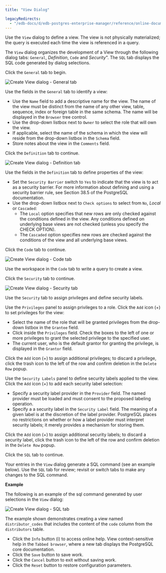 ```yaml
---
title: "View Dialog"

legacyRedirects:
  - "/edb-docs/d/edb-postgres-enterprise-manager/reference/online-documentation/8.0/view_dialog.html"
---
```


<div id="view_dialog" class="registered_link"></div>

Use the `View` dialog to define a view. The view is not physically materialized; the query is executed each time the view is referenced in a query.

The `View` dialog organizes the development of a View through the following dialog tabs: `General`, *Definition*, `Code` and *Security*". The `SQL` tab displays the SQL code generated by dialog selections.

Click the `General` tab to begin.

![Create View dialog - General tab](../../images/view_general.png)

Use the fields in the `General` tab to identify a view:

-   Use the `Name` field to add a descriptive name for the view. The name of the view must be distinct from the name of any other view, table, sequence, index or foreign table in the same schema. The name will be displayed in the `Browser` tree control.
-   Use the drop-down listbox next to `Owner` to select the role that will own the view.
-   If applicable, select the name of the schema in which the view will reside from the drop-down listbox in the `Schema` field.
-   Store notes about the view in the `Comments` field.

Click the `Definition` tab to continue.

![Create View dialog - Definition tab](../../images/view_definition.png)

Use the fields in the `Definition` tab to define properties of the view:

-   Set the `Security Barrier` switch to `Yes` to indicate that the view is to act as a security barrier. For more information about defining and using a security barrier rule, see Section 38.5 of the PostgreSQL documentation.
-   Use the drop-down listbox next to `Check options` to select from `No`, *Local* or `Cascaded`:
    -   The `Local` option specifies that new rows are only checked against the conditions defined in the view. Any conditions defined on underlying base views are not checked (unless you specify the CHECK OPTION).
    -   The `Cascaded` option specifies new rows are checked against the conditions of the view and all underlying base views.

Click the `Code` tab to continue.

![Create View dialog - Code tab](../../images/view_code.png)

Use the workspace in the `Code` tab to write a query to create a view.

Click the `Security` tab to continue.

![Create View dialog - Security tab](../../images/view_security.png)

Use the `Security` tab to assign privileges and define security labels.

Use the `Privileges` panel to assign privileges to a role. Click the `Add` icon (+) to set privileges for the view:

-   Select the name of the role that will be granted privileges from the drop-down listbox in the `Grantee` field.
-   Click inside the `Privileges` field. Check the boxes to the left of one or more privileges to grant the selected privilege to the specified user.
-   The current user, who is the default grantor for granting the privilege, is displayed in the `Grantor` field.

Click the `Add` icon (+) to assign additional privileges; to discard a privilege, click the trash icon to the left of the row and confirm deletion in the `Delete Row` popup.

Use the `Security Labels` panel to define security labels applied to the view. Click the `Add` icon (+) to add each security label selection:

-   Specify a security label provider in the `Provider` field. The named provider must be loaded and must consent to the proposed labeling operation.
-   Specify a a security label in the `Security Label` field. The meaning of a given label is at the discretion of the label provider. PostgreSQL places no restrictions on whether or how a label provider must interpret security labels; it merely provides a mechanism for storing them.

Click the `Add` icon (+) to assign additional security labels; to discard a security label, click the trash icon to the left of the row and confirm deletion in the `Delete Row` popup.

Click the `SQL` tab to continue.

Your entries in the `View` dialog generate a SQL command (see an example below). Use the `SQL` tab for review; revisit or switch tabs to make any changes to the SQL command.

**Example**

The following is an example of the sql command generated by user selections in the `View` dialog:

![Create View dialog - SQL tab](../../images/view_sql.png)

The example shown demonstrates creating a view named `distributor_codes` that includes the content of the `code` column from the `distributors` table.

-   Click the `Info` button (i) to access online help. View context-sensitive help in the `Tabbed browser`, where a new tab displays the PostgreSQL core documentation.
-   Click the `Save` button to save work.
-   Click the `Cancel` button to exit without saving work.
-   Click the `Reset` button to restore configuration parameters.
